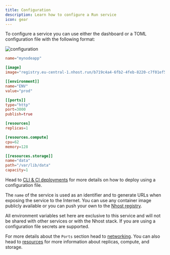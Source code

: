 ```yaml
---
title: Configuration
description: Learn how to configure a Run service
icon: gear
---
```


To configure a service you can use either the dashboard or a TOML configuration file with the following format:

<Tabs>
  <Tab title="dashboard">


![configuration](/images/guides/run/configuration.png)

  </Tab>
  <Tab title="toml">

```toml
name="mynodeapp"

[image]
image="registry.eu-central-1.nhost.run/b719c4a4-6fb2-4feb-8220-c7f01ef5bfe8:0.1.1"

[[environment]]
name="ENV"
value="prod"

[[ports]]
type="http"
port=3000
publish=true

[resources]
replicas=1

[resources.compute]
cpu=62
memory=128

[[resources.storage]]
name="data"
path="/var/lib/data"
capacity=1
```

  </Tab>
</Tabs>

<Info>Head to [CLI & CI deployments](/run/ci) for more details on how to deploy using a configuration file.</Info>

The `name` of the service is used as an identifier and to generate URLs when exposing the service to the Internet. You can use any container image publicly available or you can push your own to the [Nhost registry](/run/registry).

All environment variables set here are exclusive to this service and will not be shared with other services or with the Nhost stack. If you are using a configuration file secrets are supported.

For more details about the `Ports` section head to [networking](/run/networking). You can also head to [resources](/run/resources) for more information about replicas, compute, and storage.


